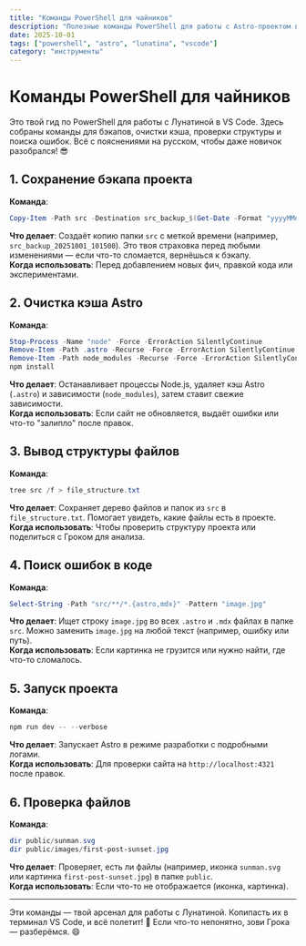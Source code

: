 ```yaml
---
title: "Команды PowerShell для чайников"
description: "Полезные команды PowerShell для работы с Astro-проектом в VS Code: бэкапы, очистка кэша, структура файлов и поиск ошибок. Руководство для быстрого вмешательства в Лунатину!"
date: 2025-10-01
tags: ["powershell", "astro", "lunatina", "vscode"]
category: "инструменты"
---
```


# Команды PowerShell для чайников

Это твой гид по PowerShell для работы с Лунатиной в VS Code. Здесь собраны команды для бэкапов, очистки кэша, проверки структуры и поиска ошибок. Всё с пояснениями на русском, чтобы даже новичок разобрался! 😎

## 1. Сохранение бэкапа проекта
**Команда**:
```powershell
Copy-Item -Path src -Destination src_backup_$(Get-Date -Format "yyyyMMdd_HHmmss") -Recurse
```
**Что делает**: Создаёт копию папки `src` с меткой времени (например, `src_backup_20251001_101500`). Это твоя страховка перед любыми изменениями — если что-то сломается, вернёшься к бэкапу.  
**Когда использовать**: Перед добавлением новых фич, правкой кода или экспериментами.

## 2. Очистка кэша Astro
**Команда**:
```powershell
Stop-Process -Name "node" -Force -ErrorAction SilentlyContinue
Remove-Item -Path .astro -Recurse -Force -ErrorAction SilentlyContinue
Remove-Item -Path node_modules -Recurse -Force -ErrorAction SilentlyContinue
npm install
```
**Что делает**: Останавливает процессы Node.js, удаляет кэш Astro (`.astro`) и зависимости (`node_modules`), затем ставит свежие зависимости.  
**Когда использовать**: Если сайт не обновляется, выдаёт ошибки или что-то "залипло" после правок.

## 3. Вывод структуры файлов
**Команда**:
```powershell
tree src /f > file_structure.txt
```
**Что делает**: Сохраняет дерево файлов и папок из `src` в `file_structure.txt`. Помогает увидеть, какие файлы есть в проекте.  
**Когда использовать**: Чтобы проверить структуру проекта или поделиться с Гроком для анализа.

## 4. Поиск ошибок в коде
**Команда**:
```powershell
Select-String -Path "src/**/*.{astro,mdx}" -Pattern "image.jpg"
```
**Что делает**: Ищет строку `image.jpg` во всех `.astro` и `.mdx` файлах в папке `src`. Можно заменить `image.jpg` на любой текст (например, ошибку или путь).  
**Когда использовать**: Если картинка не грузится или нужно найти, где что-то сломалось.

## 5. Запуск проекта
**Команда**:
```powershell
npm run dev -- --verbose
```
**Что делает**: Запускает Astro в режиме разработки с подробными логами.  
**Когда использовать**: Для проверки сайта на `http://localhost:4321` после правок.

## 6. Проверка файлов
**Команда**:
```powershell
dir public/sunman.svg
dir public/images/first-post-sunset.jpg
```
**Что делает**: Проверяет, есть ли файлы (например, иконка `sunman.svg` или картинка `first-post-sunset.jpg`) в папке `public`.  
**Когда использовать**: Если что-то не отображается (иконка, картинка).

---

Эти команды — твой арсенал для работы с Лунатиной. Копипасть их в терминал VS Code, и всё полетит! 🚀 Если что-то непонятно, зови Грока — разберёмся. 😄